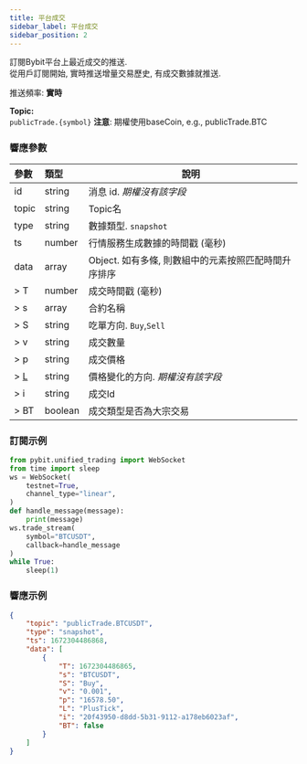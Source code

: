 ```yaml
---
title: 平台成交
sidebar_label: 平台成交
sidebar_position: 2
---
```


訂閱Bybit平台上最近成交的推送.<br/>
從用戶訂閱開始, 實時推送增量交易歷史, 有成交數據就推送.

推送頻率: **實時**

**Topic:**<br/>
`publicTrade.{symbol}` **注意**: 期權使用baseCoin, e.g., publicTrade.BTC

### 響應參數
| 參數 | 類型 | 說明|
|:----- |:-----|----- |
|id |string |消息 id. _期權沒有該字段_ |
|topic |string |Topic名 |
|type |string |數據類型. `snapshot`|
|ts |number |行情服務生成數據的時間戳 (毫秒) |
|data |array |Object. 如有多條, 則數組中的元素按照匹配時間升序排序 |
|> T |number |成交時間戳 (毫秒) |
|> s |array |合約名稱  |
|> S |string |吃單方向. `Buy`,`Sell` |
|> v |string |成交數量 |
|> p |string |成交價格 |
|> [L](../../enum#tickdirection) |string |價格變化的方向. _期權沒有該字段_ |
|> i |string |成交Id |
|> BT |boolean |成交類型是否為大宗交易|

### 訂閱示例

```python
from pybit.unified_trading import WebSocket
from time import sleep
ws = WebSocket(
    testnet=True,
    channel_type="linear",
)
def handle_message(message):
    print(message)
ws.trade_stream(
    symbol="BTCUSDT",
    callback=handle_message
)
while True:
    sleep(1)
```

### 響應示例

```json
{
    "topic": "publicTrade.BTCUSDT",
    "type": "snapshot",
    "ts": 1672304486868,
    "data": [
        {
            "T": 1672304486865,
            "s": "BTCUSDT",
            "S": "Buy",
            "v": "0.001",
            "p": "16578.50",
            "L": "PlusTick",
            "i": "20f43950-d8dd-5b31-9112-a178eb6023af",
            "BT": false
        }
    ]
}
```
